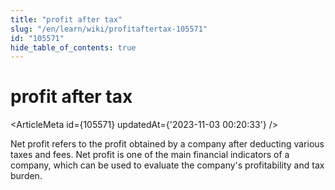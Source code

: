 ```yaml
---
title: "profit after tax"
slug: "/en/learn/wiki/profitaftertax-105571"
id: "105571"
hide_table_of_contents: true
---
```



# profit after tax

<ArticleMeta id={105571} updatedAt={'2023-11-03 00:20:33'} />
<div className='border-solid border-b border-t-0 my-4 border-[var(--ifm-color-gray-300)]' />

Net profit refers to the profit obtained by a company after deducting various taxes and fees. Net profit is one of the main financial indicators of a company, which can be used to evaluate the company's profitability and tax burden.
